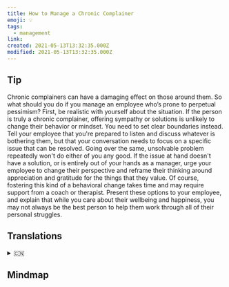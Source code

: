 ```yaml
---
title: How to Manage a Chronic Complainer
emoji: 💡
tags:
  - management
link:
created: 2021-05-13T13:32:35.000Z
modified: 2021-05-13T13:32:35.000Z
---
```


## Tip

Chronic complainers can have a damaging effect on those around them. So what should you do if you manage an employee who’s prone to perpetual pessimism? First, be realistic with yourself about the situation. If the person is truly a chronic complainer, offering sympathy or solutions is unlikely to change their behavior or mindset. You need to set clear boundaries instead. Tell your employee that you're prepared to listen and discuss whatever is bothering them, but that your conversation needs to focus on a specific issue that can be resolved. Going over the same, unsolvable problem repeatedly won't do either of you any good. If the issue at hand doesn't have a solution, or is entirely out of your hands as a manager, urge your employee to change their perspective and reframe their thinking around appreciation and gratitude for the things that they value. Of course, fostering this kind of a behavioral change takes time and may require support from a coach or therapist. Present these options to your employee, and explain that while you care about their wellbeing and happiness, you may not always be the best person to help them work through all of their personal struggles.

## Translations

<details>
   <summary>🇨🇳</summary>

</details>

## Mindmap

![]()
